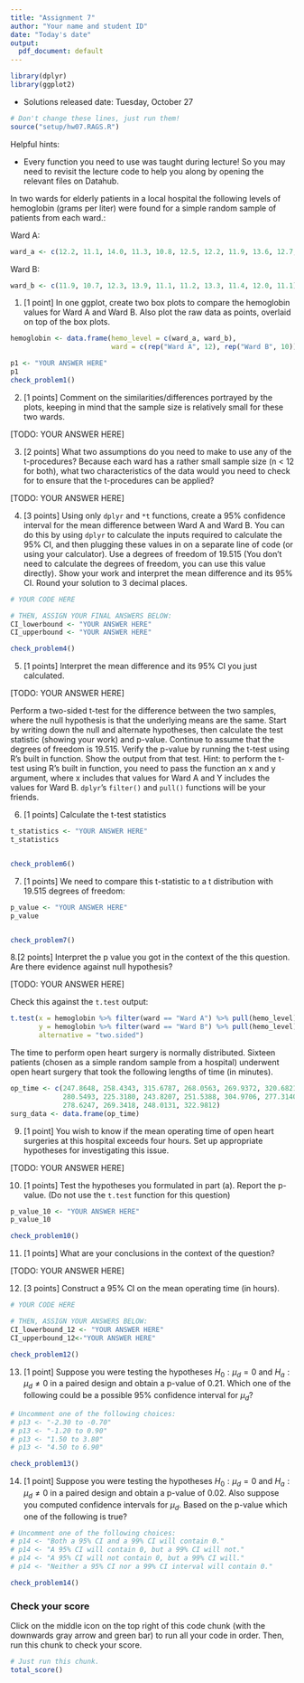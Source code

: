 ```yaml
---
title: "Assignment 7"
author: "Your name and student ID"
date: "Today's date"
output:
  pdf_document: default
---
```


```r
library(dplyr)
library(ggplot2)
```

* Solutions released date: Tuesday, October 27

```r
# Don't change these lines, just run them!
source("setup/hw07.RAGS.R")
```

Helpful hints:

-  Every function you need to use was taught during lecture! So you may need to revisit the lecture code to help you along by opening the relevant files on Datahub. 

\newpage

In two wards for elderly patients in a local hospital the following 
levels of hemoglobin (grams per liter) were found for a simple random sample of
patients from each ward.:

Ward A: 
```r
ward_a <- c(12.2, 11.1, 14.0, 11.3, 10.8, 12.5, 12.2, 11.9, 13.6, 12.7, 13.4, 13.7)
```

Ward B: 
```r
ward_b <- c(11.9, 10.7, 12.3, 13.9, 11.1, 11.2, 13.3, 11.4, 12.0, 11.1)
```

1. [1 point] In one ggplot, create two box plots to compare the hemoglobin values for Ward A and Ward B. Also plot the raw data as points, overlaid on top of the box plots. 

```r

hemoglobin <- data.frame(hemo_level = c(ward_a, ward_b), 
                         ward = c(rep("Ward A", 12), rep("Ward B", 10)))
```

```r

p1 <- "YOUR ANSWER HERE"
p1
check_problem1()
```

\newpage

2. [1 points] Comment on the similarities/differences portrayed by the plots, keeping in mind that the sample size is relatively small for these two wards.

[TODO: YOUR ANSWER HERE]


\newpage

3. [2 points] What two assumptions do you need to make to use any of the t-procedures? Because each ward has a rather small sample size (n < 12 for both), what two characteristics of the data would you need to check for to ensure that the t-procedures can be applied?

[TODO: YOUR ANSWER HERE]


\newpage

4. [3 points] Using only `dplyr` and `*t` functions, create a 95% confidence interval for the mean difference between Ward A and Ward B. You can do this by using `dplyr` to calculate the inputs required to calculate the 95% CI, and then plugging these values in on a separate line of code (or using your calculator). Use a degrees of freedom of 19.515 (You don't need to calculate the degrees of freedom, you can use this value directly). Show your work and interpret the mean difference and its 95% CI. Round your solution to 3 decimal places.

```r
# YOUR CODE HERE

# THEN, ASSIGN YOUR FINAL ANSWERS BELOW:
CI_lowerbound <- "YOUR ANSWER HERE"
CI_upperbound <- "YOUR ANSWER HERE"

check_problem4()
```

\newpage

5. [1 points] Interpret the mean difference and its 95% CI you just calculated.

[TODO: YOUR ANSWER HERE]


\newpage

Perform a two-sided t-test for the difference between the two samples, where
the null hypothesis is that the underlying means are the same. Start by 
writing down the null and alternate hypotheses, then calculate the test statistic
(showing your work) and p-value. Continue to assume that the degrees of freedom
is 19.515. Verify the p-value by running the t-test using R's built in function.
Show the output from that test. Hint: to perform the t-test using R's built in 
function, you need to pass the function an x and y argument, where x includes 
that values for Ward A and Y includes the values for Ward B. `dplyr`'s `filter()`
and `pull()` functions will be your friends.


6. [1 points] Calculate the t-test statistics

```r
t_statistics <- "YOUR ANSWER HERE"
t_statistics


check_problem6()
```


\newpage

7. [1 points] We need to compare this t-statistic to a t distribution with 19.515 degrees of freedom:

```r
p_value <- "YOUR ANSWER HERE"
p_value


check_problem7()
```

\newpage

8.[2 points] Interpret the p value you got in the context of the this question. Are there evidence against null hypothesis?

[TODO: YOUR ANSWER HERE]



Check this against the `t.test` output:
```r
t.test(x = hemoglobin %>% filter(ward == "Ward A") %>% pull(hemo_level), 
       y = hemoglobin %>% filter(ward == "Ward B") %>% pull(hemo_level), 
       alternative = "two.sided")
```

\newpage

The time to perform open heart surgery is normally distributed. Sixteen 
patients (chosen as a simple random sample from a hospital) underwent open heart 
surgery that took the following lengths of time (in minutes).

```r
op_time <- c(247.8648, 258.4343, 315.6787, 268.0563, 269.9372, 320.6821, 
             280.5493, 225.3180, 243.8207, 251.5388, 304.9706, 277.3140, 
             278.6247, 269.3418, 248.0131, 322.9812)
surg_data <- data.frame(op_time)
```

9. [1 point] You wish to know if the mean operating time of open heart surgeries at this hospital exceeds four hours. Set up appropriate hypotheses for investigating
this issue.

[TODO: YOUR ANSWER HERE]


\newpage

10. [1 points] Test the hypotheses you formulated in part (a). Report the p-value. (Do not use the `t.test` function for this question)

```r
p_value_10 <- "YOUR ANSWER HERE"
p_value_10

check_problem10()
```

\newpage

11. [1 points] What are your conclusions in the context of the question? 

[TODO: YOUR ANSWER HERE]


\newpage

12. [3 points] Construct a 95% CI on the mean operating time (in hours).

```r
# YOUR CODE HERE

# THEN, ASSIGN YOUR ANSWERS BELOW:
CI_lowerbound_12 <- "YOUR ANSWER HERE"
CI_upperbound_12<-"YOUR ANSWER HERE"

check_problem12()
```


\newpage


13. [1 point] Suppose you were testing the hypotheses $H_0: \mu_d = 0$ and $H_a: \mu_d \neq 0$ in a paired design and obtain a p-value of 0.21. Which one of the following could be a possible 95% confidence interval for $\mu_d$?

```r
# Uncomment one of the following choices:
# p13 <- "-2.30 to -0.70"
# p13 <- "-1.20 to 0.90"
# p13 <- "1.50 to 3.80"
# p13 <- "4.50 to 6.90"

check_problem13()
```

\newpage


14. [1 point] Suppose you were testing the hypotheses $H_0: \mu_d = 0$ and $H_a: \mu_d \neq 0$ in a paired design and obtain a p-value of 0.02. Also suppose you computed confidence intervals for $\mu_d$. Based on the p-value which one of the following is true?

```r
# Uncomment one of the following choices:
# p14 <- "Both a 95% CI and a 99% CI will contain 0."
# p14 <- "A 95% CI will contain 0, but a 99% CI will not."
# p14 <- "A 95% CI will not contain 0, but a 99% CI will."
# p14 <- "Neither a 95% CI nor a 99% CI interval will contain 0." 

check_problem14()
```

\newpage

### Check your score

Click on the middle icon on the top right of this code chunk (with the downwards gray arrow and green bar) to run all your code in order. Then, run this chunk to check your score.
```r
# Just run this chunk.
total_score()
```


